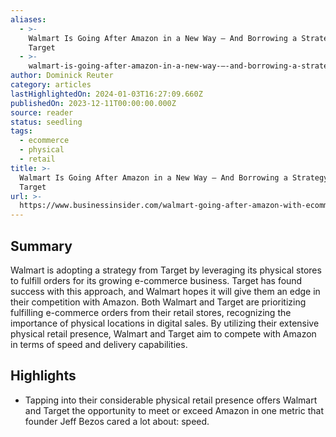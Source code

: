 ```yaml
---
aliases:
  - >-
    Walmart Is Going After Amazon in a New Way — And Borrowing a Strategy From
    Target
  - >-
    walmart-is-going-after-amazon-in-a-new-way-—-and-borrowing-a-strategy-from-target
author: Dominick Reuter
category: articles
lastHighlightedOn: 2024-01-03T16:27:09.660Z
publishedOn: 2023-12-11T00:00:00.000Z
source: reader
status: seedling
tags:
  - ecommerce
  - physical
  - retail
title: >-
  Walmart Is Going After Amazon in a New Way — And Borrowing a Strategy From
  Target
url: >-
  https://www.businessinsider.com/walmart-going-after-amazon-with-ecommerce-strategy-from-target-2023-12?utm_source=mrdis&utm_campaign=ecommerceweekly&utm_medium=email&r=US&IR=T
---
```

## Summary

Walmart is adopting a strategy from Target by leveraging its physical stores to fulfill orders for its growing e-commerce business. Target has found success with this approach, and Walmart hopes it will give them an edge in their competition with Amazon. Both Walmart and Target are prioritizing fulfilling e-commerce orders from their retail stores, recognizing the importance of physical locations in digital sales. By utilizing their extensive physical retail presence, Walmart and Target aim to compete with Amazon in terms of speed and delivery capabilities.

## Highlights

- Tapping into their considerable physical retail presence offers Walmart and Target the opportunity to meet or exceed Amazon in one metric that founder Jeff Bezos cared a lot about: speed.
